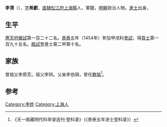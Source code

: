 {{Otheruses|other=名为李清的其他人物|李清}}

'''李清'''（{{bd|1434年||？}}），[[表字|字]]'''希獻'''，[[南直隸|直隸]][[松江府|松江府]][[上海縣|上海縣]]人，軍籍，[[明朝|明朝]]政治人物。[[進士|進士]]出身。

== 生平 ==
[[应天府_(明朝)|應天府]][[鄉試|鄉試]]第一百二十二名。[[景泰_(年号)|景泰]]五年（1454年）參加甲戌科[[會試|會試]]，得[[貢士|貢士]]第一百九十五名。[[殿試|殿試]]登進士第二甲第十名。

== 家族 ==
曾祖父李原芳。祖父李珙。父亲李伯璵，曾任[[教諭|教諭]]<ref>《天一阁藏明代科举录选刊·登科录》（《景泰五年进士登科录》）</ref>。

==参考==
{{reflist}}

{{景泰五年甲戌科殿試金榜}}

{{Authority control}}

{{DEFAULTSORT:}}
[[Category:李姓|Category:李姓]]
[[Category:上海人|Category:上海人]]


{{明朝人物小作品}}